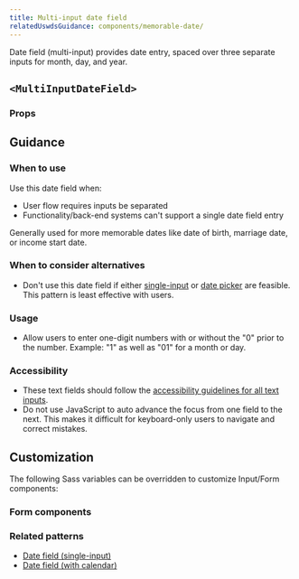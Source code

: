 ```yaml
---
title: Multi-input date field
relatedUswdsGuidance: components/memorable-date/
---
```


Date field (multi-input) provides date entry, spaced over three separate inputs for month, day, and year.

## `<MultiInputDateField>`

<StorybookExample
  componentName="multiInputDateField"
  sourceFilePath="components/DateField/MultiInputDateField.tsx"
  storyId="components-multiinputdatefield--multi-input-date-field-default"
/>

### Props

<PropTable componentName="MultiInputDateField" />

## Guidance

### When to use

Use this date field when:
- User flow requires inputs be separated
- Functionality/back-end systems can't support a single date field entry

Generally used for more memorable dates like date of birth, marriage date, or income start date.

### When to consider alternatives

- Don't use this date field if either [single-input](/components/single-input-date-field/) or [date picker](/components/date-picker/) are feasible. This pattern is least effective with users.

### Usage

- Allow users to enter one-digit numbers with or without the "0" prior to the number. Example: "1" as well as "01" for a month or day.

### Accessibility

- These text fields should follow the [accessibility guidelines for all text inputs](/components/text-field/#guidance).
- Do not use JavaScript to auto advance the focus from one field to the next. This makes it difficult for keyboard-only users to navigate and correct mistakes.

## Customization

The following Sass variables can be overridden to customize Input/Form components:

<ComponentThemeOptions
  componentname="text-input"
/>

### Form components

<ComponentThemeOptions
  componentname="form"
/>

### Related patterns
- [Date field (single-input)](/components/single-input-date-field/)
- [Date field (with calendar)](/components/date-picker/)
